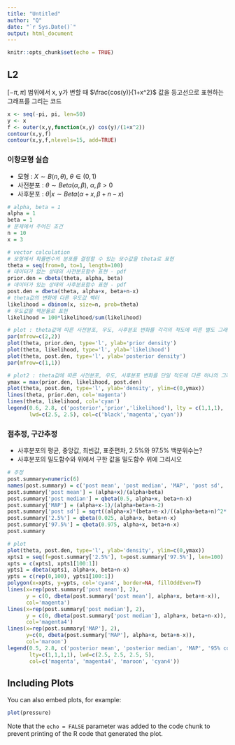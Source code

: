 ```yaml
---
title: "Untitled"
author: "Q"
date: "`r Sys.Date()`"
output: html_document
---
```


```r
knitr::opts_chunk$set(echo = TRUE)
```

## L2

$[-\pi, \pi]$ 범위에서 x, y가 변할 때 $\frac{cos(y)}{1+x^2}$ 값을 등고선으로 표현하는 그래프를 그리는 코드

```r
x <- seq(-pi, pi, len=50)
y <- x
f <- outer(x,y,function(x,y) cos(y)/(1+x^2))
contour(x,y,f)
contour(x,y,f,nlevels=15, add=TRUE)
```

### 이항모형 실습

- 모형 : $X \sim B(n, \theta), \ \theta \in (0,1)$
- 사전분포 : $\theta \sim Beta(\alpha, \beta), \ \alpha, \beta > 0$
- 사후분포 : $\theta | x \sim Beta(\alpha+x, \beta+n-x)$

```r
# alpha, beta = 1
alpha = 1
beta = 1
# 문제에서 주어진 조건
n = 10
x = 3

# vector calculation
# 모형에서 확률변수의 분포를 결정할 수 있는 모수값을 theta로 표현
theta = seq(from=0, to=1, length=100)
# 데이터가 없는 상태의 사전분포함수 표현 - pdf
prior.den = dbeta(theta, alpha, beta)
# 데이터가 있는 상태의 사후분포함수 표현 - pdf
post.den = dbeta(theta, alpha+x, beta+n-x)
# theta값의 변화에 다른 우도값 벡터
likelihood = dbinom(x, size=n, prob=theta)
# 우도값을 백분율로 표현
likelihood = 100*likelihood/sum(likelihood)

# plot : theta값에 따른 사전분포, 우도, 사후분포 변화를 각각의 척도에 따른 별도 그래프로 표현
par(mfrow=c(2,2))
plot(theta, prior.den, type='l', ylab='prior density')
plot(theta, likelihood, type='l', ylab='likelihood')
plot(theta, post.den, type='l', ylab='posterior density')
par(mfrow=c(1,1))

# plot2 : theta값에 따른 사전분포, 우도, 사후분포 변화를 단일 척도에 다른 하나의 그래프로 표현
ymax = max(prior.den, likelihood, post.den)
plot(theta, post.den, type='l', ylab='density', ylim=c(0,ymax))
lines(theta, prior.den, col='magenta')
lines(theta, likelihood, col='cyan')
legend(0.6, 2.8, c('posterior','prior','likelihood'), lty = c(1,1,1),
       lwd=c(2.5, 2.5), col=c('black','magenta','cyan'))
```

### 점추정, 구간추정

- 사후분포의 평균, 중앙값, 최빈값, 표준편차, 2.5%와 97.5% 백분위수는?
- 사후분포의 밀도함수와 위에서 구한 값을 밀도함수 위에 그리시오

```r
# 추정
post.summary=numeric(6)
names(post.summary) = c('post mean', 'post median', 'MAP', 'post sd', '2.5%', '97.5%')
post.summary['post mean'] = (alpha+x)/(alpha+beta)
post.summary['post median'] = qbeta(0.5, alpha+x, beta+n-x)
post.summary['MAP'] = (alpha+x-1)/(alpha+beta+n-2)
post.summary['post sd'] = sqrt((alpha+x)*(beta+n-x)/((alpha+beta+n)^2*(alpha+beta+n+1)))
post.summary['2.5%'] = qbeta(0.025, alpha+x, beta+n-x)
post.summary['97.5%'] = qbeta(0.975, alpha+x, beta+n-x)
post.summary

# plot
plot(theta, post.den, type='l', ylab='density', ylim=c(0,ymax))
xpts1 = seq(f=post.summary['2.5%'], t=post.summary['97.5%'], len=100)
xpts = c(xpts1, xpts1[100:1])
ypts1 = dbeta(xpts1, alpha+x, beta+n-x)
ypts = c(rep(0,100), ypts1[100:1])
polygon(x=xpts, y=ypts, col='cyan4', border=NA, fillOddEven=T)
lines(x=rep(post.summary['post mean'], 2),
      y = c(0, dbeta(post.summary['post mean'], alpha+x, beta+n-x)),
      col='magenta')
lines(x=rep(post.summary['post median'], 2),
      y = c(0, dbeta(post.summary['post median'], alpha+x, beta+n-x)),
      col='magenta4')
lines(x=rep(post.summary['MAP'], 2),
      y=c(0, dbeta(post.summary['MAP'], alpha+x, beta+n-x)), 
      col='maroon')
legend(0.5, 2.8, c('posterior mean', 'posterior median', 'MAP', '95% conf int'),
       lty=c(1,1,1,1), lwd=c(2.5, 2.5, 2.5, 5),
       col=c('magenta', 'magenta4', 'maroon', 'cyan4'))
```


## Including Plots

You can also embed plots, for example:

```r
plot(pressure)
```

Note that the `echo = FALSE` parameter was added to the code chunk to prevent printing of the R code that generated the plot.
